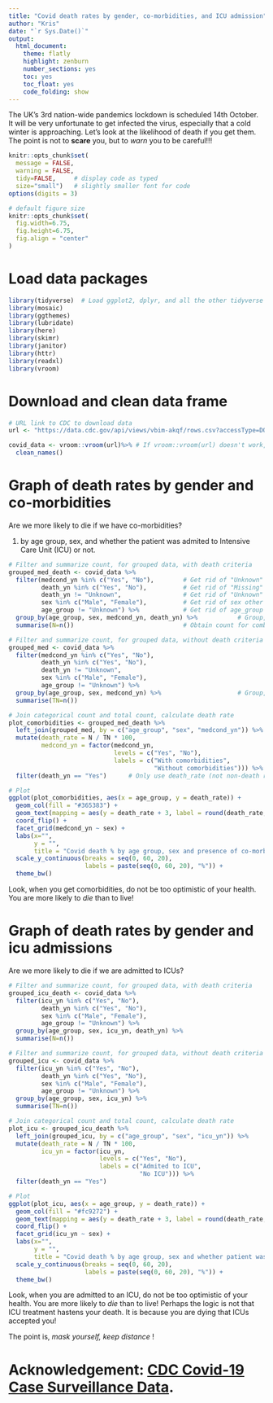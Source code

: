 ```yaml
---
title: "Covid death rates by gender, co-morbidities, and ICU admission"
author: "Kris"
date: "`r Sys.Date()`"
output:
  html_document:
    theme: flatly
    highlight: zenburn
    number_sections: yes
    toc: yes
    toc_float: yes
    code_folding: show
---
```


The UK's 3rd nation-wide pandemics lockdown is scheduled 14th October. It will be very unfortunate to get infected the virus, especially that a cold winter is approaching. Let's look at the likelihood of death if you get them. The point is not to **scare** you, but to *warn* you to be careful!!!

```r
knitr::opts_chunk$set(
  message = FALSE, 
  warning = FALSE, 
  tidy=FALSE,     # display code as typed
  size="small")   # slightly smaller font for code
options(digits = 3)

# default figure size
knitr::opts_chunk$set(
  fig.width=6.75, 
  fig.height=6.75,
  fig.align = "center"
)
```

# Load data packages

```r
library(tidyverse)  # Load ggplot2, dplyr, and all the other tidyverse packages
library(mosaic)
library(ggthemes)
library(lubridate)
library(here)
library(skimr)
library(janitor)
library(httr)
library(readxl)
library(vroom)
```

# Download and clean data frame

```r
# URL link to CDC to download data
url <- "https://data.cdc.gov/api/views/vbim-akqf/rows.csv?accessType=DOWNLOAD"

covid_data <- vroom::vroom(url)%>% # If vroom::vroom(url) doesn't work, use read_csv(url)
  clean_names()
```

# Graph of death rates by gender and co-morbidities

Are we more likely to die if we have co-morbidities?

1. by age group, sex, and whether the patient was admited to Intensive Care Unit (ICU) or not.

```r
# Filter and summarize count, for grouped data, with death criteria
grouped_med_death <- covid_data %>%
  filter(medcond_yn %in% c("Yes", "No"),        # Get rid of "Unknown" or "Missing" medcond_yn
         death_yn %in% c("Yes", "No"),          # Get rid of "Missing" death_yn
         death_yn != "Unknown",                 # Get rid of "Unknown" death_yn
         sex %in% c("Male", "Female"),          # Get rid of sex other than "Male" and "Female"
         age_group != "Unknown") %>%            # Get rid of age_group "Unknown"
  group_by(age_group, sex, medcond_yn, death_yn) %>%           # Group, with "Yes" or "No" as separate categories for death_yn
  summarise(N=n())                              # Obtain count for combinations of categories

# Filter and summarize count, for grouped data, without death criteria
grouped_med <- covid_data %>%
  filter(medcond_yn %in% c("Yes", "No"),
         death_yn %in% c("Yes", "No"),
         death_yn != "Unknown",
         sex %in% c("Male", "Female"),
         age_group != "Unknown") %>%
  group_by(age_group, sex, medcond_yn) %>%                     # Group, regardless of "Yes" or "No" for death_yn
  summarise(TN=n())

# Join categorical count and total count, calculate death rate
plot_comorbidities <- grouped_med_death %>%
  left_join(grouped_med, by = c("age_group", "sex", "medcond_yn")) %>%         # Present total count next to sub-count
  mutate(death_rate = N / TN * 100,                                                    # Create new column of calculated percentage of total
         medcond_yn = factor(medcond_yn,                                               # Factorize and rename medcond_yn feature
                             levels = c("Yes", "No"),
                             labels = c("With comorbidities",
                                        "Without comorbidities"))) %>%
  filter(death_yn == "Yes")      # Only use death_rate (not non-death rate) before plotting

# Plot
ggplot(plot_comorbidities, aes(x = age_group, y = death_rate)) +               # Specify data and axes
  geom_col(fill = "#365383") +                                                    # Specify chart style (bar) and fill color
  geom_text(mapping = aes(y = death_rate + 3, label = round(death_rate,1)), size = 4) +  # Specify data labels and their positions
  coord_flip() +                                                               # Flip axis
  facet_grid(medcond_yn ~ sex) +                                               # Create a grid format (vertical ~ horizontal)
  labs(x="", 
       y = "", 
       title = "Covid death % by age group, sex and presence of co-morbidities") +
  scale_y_continuous(breaks = seq(0, 60, 20),
                     labels = paste(seq(0, 60, 20), "%")) +
  theme_bw()
```

Look, when you get comorbidities, do not be too optimistic of your health. You are more likely to *die* than to live!

# Graph of death rates by gender and icu admissions

Are we more likely to die if we are admitted to ICUs?

```r
# Filter and summarize count, for grouped data, with death criteria
grouped_icu_death <- covid_data %>%
  filter(icu_yn %in% c("Yes", "No"),
         death_yn %in% c("Yes", "No"),
         sex %in% c("Male", "Female"),
         age_group != "Unknown") %>%
  group_by(age_group, sex, icu_yn, death_yn) %>%
  summarise(N=n())

# Filter and summarize count, for grouped data, without death criteria
grouped_icu <- covid_data %>%
  filter(icu_yn %in% c("Yes", "No"),
         death_yn %in% c("Yes", "No"),
         sex %in% c("Male", "Female"),
         age_group != "Unknown") %>%
  group_by(age_group, sex, icu_yn) %>%
  summarise(TN=n())

# Join categorical count and total count, calculate death rate
plot_icu <- grouped_icu_death %>%
  left_join(grouped_icu, by = c("age_group", "sex", "icu_yn")) %>%
  mutate(death_rate = N / TN * 100,
         icu_yn = factor(icu_yn, 
                         levels = c("Yes", "No"),
                         labels = c("Admited to ICU",
                                    "No ICU"))) %>%
  filter(death_yn == "Yes")

# Plot
ggplot(plot_icu, aes(x = age_group, y = death_rate)) +
  geom_col(fill = "#fc9272") +
  geom_text(mapping = aes(y = death_rate + 3, label = round(death_rate,1)), size = 4) +
  coord_flip() +
  facet_grid(icu_yn ~ sex) +
  labs(x="", 
       y = "", 
       title = "Covid death % by age group, sex and whether patient was admited to ICU") +
  scale_y_continuous(breaks = seq(0, 60, 20),
                     labels = paste(seq(0, 60, 20), "%")) +
  theme_bw()
```

Look, when you are admitted to an ICU, do not be too optimistic of your health. You are more likely to *die* than to live! Perhaps the logic is not that ICU treatment hastens your death. It is because you are dying that ICUs accepted you!

The point is, *mask yourself, keep distance* !

# Acknowledgement: [CDC Covid-19 Case Surveillance Data](https://data.cdc.gov/Case-Surveillance/COVID-19-Case-Surveillance-Public-Use-Data/vbim-akqf). 

